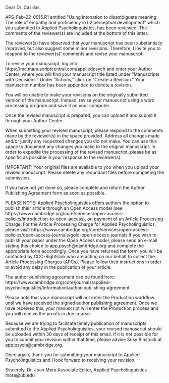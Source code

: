 Dear Dr. Casillas,

APS-Feb-22-0015.R1 entitled "Using intonation to disambiguate meaning: The role of empathy and proficiency in L2 perceptual development" which you submitted to Applied Psycholinguistics, has been reviewed.  The comments of the reviewer(s) are included at the bottom of this letter.

The reviewer(s) have observed that your manuscript has been substantially improved, but also suggest some minor revisions.  Therefore, I invite you to respond to the reviewer(s)' comments and revise your manuscript.

To revise your manuscript, log into https://mc.manuscriptcentral.com/appliedpsych and enter your Author Center, where you will find your manuscript title listed under "Manuscripts with Decisions."  Under "Actions," click on "Create a Revision."  Your manuscript number has been appended to denote a revision.

You will be unable to make your revisions on the originally submitted version of the manuscript.  Instead, revise your manuscript using a word processing program and save it on your computer.

Once the revised manuscript is prepared, you can upload it and submit it through your Author Center.

When submitting your revised manuscript, please respond to the comments made by the reviewer(s) in the space provided.  Address all changes made and/or justify any requested changes you did not make. You can use this space to document any changes you make to the original manuscript.  In order to expedite the processing of the revised manuscript, please be as specific as possible in your response to the reviewer(s).

IMPORTANT:  Your original files are available to you when you upload your revised manuscript.  Please delete any redundant files before completing the submission.

If you have not yet done so, please complete and return the Author Publishing Agreement form as soon as possible.

PLEASE NOTE: Applied Psycholinguistics offers authors the option to publish their article through an Open Access model (see https://www.cambridge.org/core/services/open-access-policies/introduction-to-open-access), on payment of an Article Processing Charge. For the Article Processing Charge for Applied Psycholinguistics, please visit:
https://www.cambridge.org/core/services/open-access-policies/open-access-journals/gold-open-access-journals
If you wish to publish your paper under the Open Access model, please send an e-mail stating this choice to app.psych@cambridge.org and complete the appropriate form accordingly. Once you have returned the form, you will be contacted by CCC-Rightslink who are acting on our behalf to collect the Article Processing Charges (APCs). Please follow their instructions in order to avoid any delay in the publication of your article.

The author publishing agreement can be found here:
https://www.cambridge.org/core/journals/applied-psycholinguistics/information/author-publishing-agreement

Please note that your manuscript will not enter the Production workflow until we have received the signed author publishing agreement. Once we have received this, your manuscript will enter the Production process and you will receive the proofs in due course.

Because we are trying to facilitate timely publication of manuscripts submitted to the Applied Psycholinguistics, your revised manuscript should be uploaded within 30 days of receipt of this email.  If it is not possible for you to submit your revision within that time, please advise Susy Binstock at app.psych@cambridge.org.

Once again, thank you for submitting your manuscript to Applied Psycholinguistics and I look forward to receiving your revision.

Sincerely,
Dr. Joan Mora
Associate Editor, Applied Psycholinguistics
mora@ub.edu

